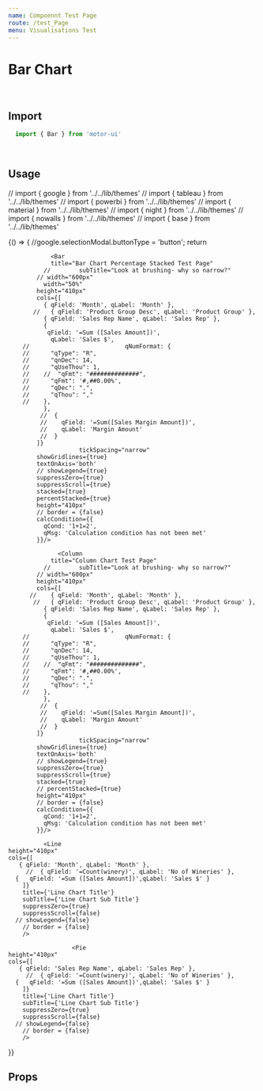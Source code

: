 ```yaml
---
name: Compoennt Test Page
route: /test_Page
menu: Visualisations Test
---
```


<h1 style={{ margin: '0px' }}>Bar Chart</h1>

<br />

## Import

```javascript
  import { Bar } from 'motor-ui'
```

<br />

## Usage


// import { google } from '../../lib/themes'
// import { tableau } from '../../lib/themes'
// import { powerbi } from '../../lib/themes'
// import { material } from '../../lib/themes'
// import { night } from '../../lib/themes'
// import { nowalls } from '../../lib/themes'
// import { base } from '../../lib/themes'

<Playground >
{() => {
//google.selectionModal.buttonType = 'button';
return <Motor  
theme={base}
  config={{
            host: "localhost",
            secure: false,
            port: 19077,
            prefix: "",
             appId: "de8b2fd6-f9d3-48c3-878b-849317369bfb"  // Consumer Sales
  }}>
      <Bar
                title="Bar Chart Test Page"
              //        subTitle="Look at brushing- why so narrow?"
            // width="600px"
           width="50%"
            height="410px"
            cols={[
              { qField: 'Month', qLabel: 'Month' },
           //   { qField: 'Product Group Desc', qLabel: 'Product Group' },
            //  { qField: 'Sales Rep Name', qLabel: 'Sales Rep' },
              {
               qField: '=Sum ([Sales Amount])',
                qLabel: 'Sales $',
        //                           qNumFormat: {
        //      "qType": "R",
        //      "qnDec": 14,
        //      "qUseThou": 1,
        //    //  "qFmt": "##############",
        //      "qFmt": '#,##0.00%',
        //      "qDec": ".",
        //      "qThou": ","
        //    },
              },
             //  {
             //    qField: '=Sum([Sales Margin Amount])',
             //    qLabel: 'Margin Amount'
             //  }
            ]}
                        tickSpacing="narrow"
            showGridlines={true}
            textOnAxis='both'
            // showLegend={true}
            suppressZero={true}
            suppressScroll={true}
            stacked={true}
            // percentStacked={true}
            height="410px"
            // border = {false}
            calcCondition={{
              qCond: '1+1=2',
              qMsg: 'Calculation condition has not been met'
            }}/>

                <Bar
                title="Bar Chart Percentage Stacked Test Page"
              //        subTitle="Look at brushing- why so narrow?"
            // width="600px"
              width="50%"
            height="410px"
            cols={[
              { qField: 'Month', qLabel: 'Month' },
           //   { qField: 'Product Group Desc', qLabel: 'Product Group' },
              { qField: 'Sales Rep Name', qLabel: 'Sales Rep' },
              {
               qField: '=Sum ([Sales Amount])',
                qLabel: 'Sales $',
        //                           qNumFormat: {
        //      "qType": "R",
        //      "qnDec": 14,
        //      "qUseThou": 1,
        //    //  "qFmt": "##############",
        //      "qFmt": '#,##0.00%',
        //      "qDec": ".",
        //      "qThou": ","
        //    },
              },
             //  {
             //    qField: '=Sum([Sales Margin Amount])',
             //    qLabel: 'Margin Amount'
             //  }
            ]}
                        tickSpacing="narrow"
            showGridlines={true}
            textOnAxis='both'
            // showLegend={true}
            suppressZero={true}
            suppressScroll={true}
            stacked={true}
            percentStacked={true}
            height="410px"
            // border = {false}
            calcCondition={{
              qCond: '1+1=2',
              qMsg: 'Calculation condition has not been met'
            }}/>

                  <Column
                title="Column Chart Test Page"
              //        subTitle="Look at brushing- why so narrow?"
            // width="600px"
            height="410px"
            cols={[
          //    { qField: 'Month', qLabel: 'Month' },
           //   { qField: 'Product Group Desc', qLabel: 'Product Group' },
              { qField: 'Sales Rep Name', qLabel: 'Sales Rep' },
              {
               qField: '=Sum ([Sales Amount])',
                qLabel: 'Sales $',
        //                           qNumFormat: {
        //      "qType": "R",
        //      "qnDec": 14,
        //      "qUseThou": 1,
        //    //  "qFmt": "##############",
        //      "qFmt": '#,##0.00%',
        //      "qDec": ".",
        //      "qThou": ","
        //    },
              },
             //  {
             //    qField: '=Sum([Sales Margin Amount])',
             //    qLabel: 'Margin Amount'
             //  }
            ]}
                        tickSpacing="narrow"
            showGridlines={true}
            textOnAxis='both'
            // showLegend={true}
            suppressZero={true}
            suppressScroll={true}
            stacked={true}
            // percentStacked={true}
            height="410px"
            // border = {false}
            calcCondition={{
              qCond: '1+1=2',
              qMsg: 'Calculation condition has not been met'
            }}/>

              <Line
    height="410px"
    cols={[
       { qField: 'Month', qLabel: 'Month' },
         //  { qField: '=Count(winery)', qLabel: 'No of Wineries' },
      {   qField: '=Sum ([Sales Amount])',qLabel: 'Sales $' }
        ]}
        title={'Line Chart Title'}
        subTitle={'Line Chart Sub Title'}
        suppressZero={true}
        suppressScroll={false}
      // showLegend={false}
        // border = {false}
        />

                      <Pie
    height="410px"
    cols={[
       { qField: 'Sales Rep Name', qLabel: 'Sales Rep' },
         //  { qField: '=Count(winery)', qLabel: 'No of Wineries' },
      {   qField: '=Sum ([Sales Amount])',qLabel: 'Sales $' }
        ]}
        title={'Line Chart Title'}
        subTitle={'Line Chart Sub Title'}
        suppressZero={true}
        suppressScroll={false}
      // showLegend={false}
        // border = {false}
        />
     
  </Motor>
 }}
</Playground>

<br />

## Props
